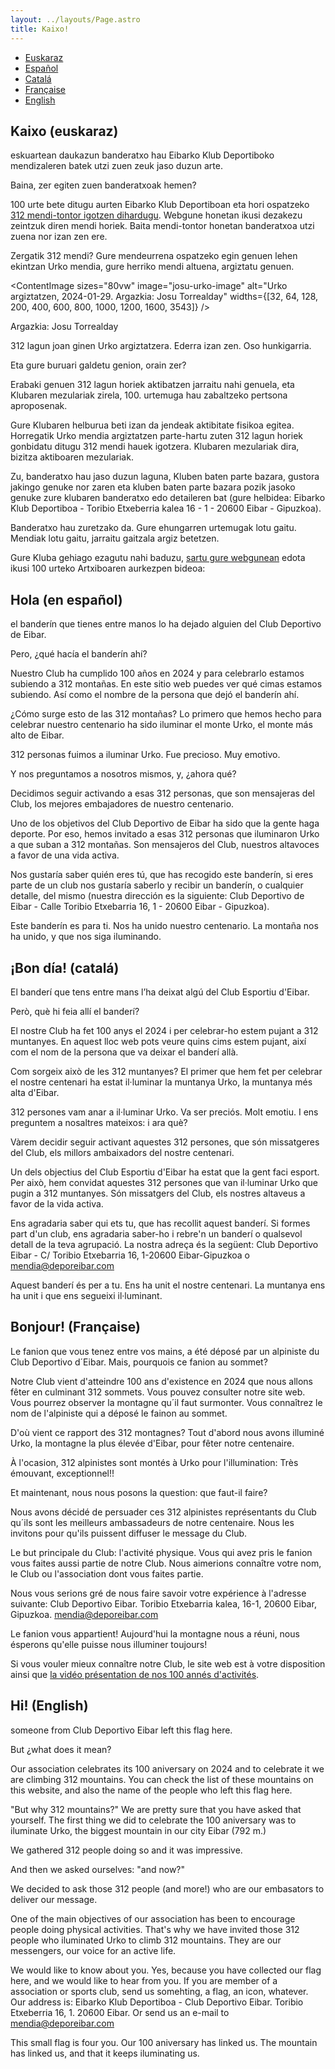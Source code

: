 ```yaml
---
layout: ../layouts/Page.astro
title: Kaixo!
---
```



<nav class="bg-white border-gray-200 dark:bg-gray-900 mb-20">
  <ul class="flex flex-wrap justify-around items-center mx-auto max-w-screen-xl p-4">
    <li>
      <a class="text-sm font-bold text-gray-500 dark:text-white hover:underline" href="#eu">Euskaraz</a>
    </li>
    <li>
      <a class="text-sm font-bold text-gray-500 dark:text-white hover:underline" href="#es">Español</a>
    </li>
    <li>
      <a class="text-sm font-bold text-gray-500 dark:text-white hover:underline" href="#ca">Catalá</a>
    </li>
        <li>
      <a class="text-sm font-bold text-gray-500 dark:text-white hover:underline" href="#fr">Française</a>
    </li>
        <li>
      <a class="text-sm font-bold text-gray-500 dark:text-white hover:underline" href="#en">English</a>
    </li>
  </ul>
</nav>



<H2 id="eu">Kaixo (euskaraz)</H2>

eskuartean daukazun banderatxo hau Eibarko Klub Deportiboko mendizaleren batek utzi zuen zeuk jaso duzun arte.

Baina, zer egiten zuen banderatxoak hemen?

100 urte bete ditugu aurten Eibarko Klub Deportiboan eta hori ospatzeko [312 mendi-tontor igotzen dihardugu](/mendiak). Webgune honetan ikusi dezakezu zeintzuk diren mendi horiek. Baita mendi-tontor honetan banderatxoa utzi zuena nor izan zen ere.

Zergatik 312 mendi? Gure mendeurrena ospatzeko egin genuen lehen ekintzan Urko mendia, gure herriko mendi altuena, argiztatu genuen.

<ContentImage
    sizes="80vw"
    image="josu-urko-image"
    alt="Urko argiztatzen, 2024-01-29. Argazkia: Josu Torrealday"
    widths={[32, 64, 128, 200, 400, 600, 800, 1000, 1200, 1600, 3543]} />

Argazkia: Josu Torrealday

312 lagun joan ginen Urko argiztatzera. Ederra izan zen. Oso hunkigarria.

Eta gure buruari galdetu genion, orain zer?

Erabaki genuen 312 lagun horiek aktibatzen jarraitu nahi genuela, eta Klubaren mezulariak zirela, 100. urtemuga hau zabaltzeko pertsona aproposenak.

Gure Klubaren helburua beti izan da jendeak aktibitate fisikoa egitea. Horregatik Urko mendia argiztatzen parte-hartu zuten 312 lagun horiek gonbidatu ditugu 312 mendi hauek igotzera. Klubaren mezulariak dira, bizitza aktiboaren mezulariak.

Zu, banderatxo hau jaso duzun laguna, Kluben baten parte bazara, gustora jakingo genuke nor zaren eta kluben baten parte bazara pozik jasoko genuke zure klubaren banderatxo edo detaileren bat (gure helbidea: Eibarko Klub Deportiboa - Toribio Etxeberria kalea 16 - 1 - 20600 Eibar - Gipuzkoa).

Banderatxo hau zuretzako da. Gure ehungarren urtemugak lotu gaitu. Mendiak lotu gaitu, jarraitu gaitzala argiz betetzen.

Gure Kluba gehiago ezagutu nahi baduzu, [sartu gure webgunean](https://www.deporeibar.com) edota ikusi 100 urteko Artxiboaren aurkezpen bideoa:


<YouTube id="XcSYuIiO8nk" className="w-screen"/>

<H2 id="es">Hola (en español) </H2>

el banderín que tienes entre manos lo ha dejado alguien del Club Deportivo de Eibar.

Pero, ¿qué hacía el banderín ahí?

Nuestro Club ha cumplido 100 años en 2024 y para celebrarlo estamos subiendo a 312 montañas. En este sitio web puedes ver qué cimas estamos subiendo. Así como el nombre de la persona que dejó el banderín ahí.

¿Cómo surge esto de las 312 montañas? Lo primero que hemos hecho para celebrar nuestro centenario ha sido iluminar el monte Urko, el monte más alto de Eibar.

312 personas fuimos a iluminar Urko. Fue precioso. Muy emotivo.

Y nos preguntamos a nosotros mismos, y, ¿ahora qué?

Decidimos seguir activando a esas 312 personas, que son mensajeras del Club, los mejores embajadores de nuestro centenario.

Uno de los objetivos del Club Deportivo de Eibar ha sido que la gente haga deporte. Por eso, hemos invitado a esas 312 personas que iluminaron Urko a que suban a 312 montañas. Son mensajeros del Club, nuestros altavoces a favor de una vida activa.

Nos gustaría saber quién eres tú, que has recogido este banderín, si eres parte de un club nos gustaría saberlo y recibir un banderín, o cualquier detalle, del mismo (nuestra dirección es la siguiente: Club Deportivo de Eibar - Calle Toribio Etxebarria 16, 1 - 20600 Eibar - Gipuzkoa).

Este banderín es para ti. Nos ha unido nuestro centenario. La montaña nos ha unido, y que nos siga iluminando.

<H2 id="ca">¡Bon día! (catalá)</H2>

El banderí que tens entre mans l’ha deixat algú del Club Esportiu d'Eibar.

Però, què hi feia allí el banderí?

El nostre Club ha fet 100 anys el 2024 i per celebrar-ho estem pujant a 312 muntanyes. En aquest lloc web pots veure quins cims estem pujant, així com el nom de la persona que va deixar el banderí allà.

Com sorgeix això de les 312 muntanyes? El primer que hem fet per celebrar el nostre centenari ha estat il·luminar la muntanya Urko, la muntanya més alta d'Eibar.

312 persones vam anar a il·luminar Urko. Va ser preciós. Molt emotiu. I ens preguntem a nosaltres mateixos: i ara què?

Vàrem decidir seguir activant aquestes 312 persones, que són missatgeres del Club, els millors ambaixadors del nostre centenari.

Un dels objectius del Club Esportiu d'Eibar ha estat que la gent faci esport. Per això, hem convidat aquestes 312 persones que van il·luminar Urko que pugin a 312 muntanyes. Són missatgers del Club, els nostres altaveus a favor de la vida activa.

Ens agradaria saber qui ets tu, que has recollit aquest banderí. Si formes part d'un club, ens agradaria saber-ho i rebre'n un banderí o qualsevol detall de la teva agrupació. La nostra adreça és la següent: Club Deportivo Eibar - C/ Toribio Etxebarria 16, 1-20600 Eibar-Gipuzkoa o mendia@deporeibar.com

Aquest banderí és per a tu. Ens ha unit el nostre centenari. La muntanya ens ha unit i que ens segueixi il·luminant.

<H2 id="fr">Bonjour! (Française)</H2>

Le fanion que vous tenez entre vos mains, a été déposé par un alpiniste du Club Deportivo d´Eibar. Mais, pourquois ce fanion au sommet?

Notre Club vient d'atteindre 100 ans d'existence en 2024 que nous allons fêter en culminant 312 sommets. Vous pouvez consulter notre site web. Vous pourrez observer la montagne qu´il faut surmonter. Vous connaîtrez le nom de l'alpiniste qui a déposé le fainon au sommet.

D'où vient ce rapport des 312 montagnes? Tout d'abord nous avons illuminé Urko, la montagne la plus élevée d'Eibar, pour fêter notre centenaire.

À l'ocasion, 312 alpinistes sont montés à Urko pour l'illumination: Très émouvant, exceptionnel!!

Et maintenant, nous nous posons la question: que faut-il faire?

Nous avons décidé de persuader ces 312 alpinistes représentants du Club qu´ils sont les meilleurs ambassadeurs de notre centenaire. Nous les invitons pour qu'ils puissent diffuser le message du Club.

Le but principale du Club: l'activité physique. Vous qui avez pris le fanion vous faites aussi partie de notre Club. Nous aimerions connaître votre nom, le Club ou l'association dont vous faites partie.

Nous vous serions gré de nous faire savoir votre expérience à l'adresse suivante: Club Deportivo Eibar. Toribio Etxebarria kalea, 16-1, 20600 Eibar, Gipuzkoa. mendia@deporeibar.com

Le fanion vous appartient! Aujourd'hui la montagne nous a réuni, nous ésperons qu'elle puisse nous illuminer toujours!

Si vous vouler mieux connaître notre Club, le site web est à votre disposition ainsi que [la vidéo présentation de nos 100 annés d'activités](https://www.youtube.com/watch?v=XcSYuIiO8nk&source_ve_path=MjM4NTE).

<H2 id="en">Hi! (English)</H2>

someone from Club Deportivo Eibar left this flag here.

But ¿what does it mean?

Our association celebrates its 100 aniversary on 2024 and to celebrate it we are climbing 312 mountains. You can check the list of these mountains on this website, and also the name of the people who left this flag here.

"But why 312 mountains?" We are pretty sure that you have asked that yourself. The first thing we did to celebrate the 100 aniversary was to iluminate Urko, the biggest mountain in our city Eibar (792 m.)

We gathered 312 people doing so and it was impressive.

And then we asked ourselves: "and now?"

We decided to ask those 312 people (and more!) who are our embasators to deliver our message.

One of the main objectives of our association has been to encourage people doing physical activities. That's why we have invited those 312 people who iluminated Urko to climb 312 mountains. They are our messengers, our voice for an active life.

We would like to know about you. Yes, because you have collected our flag here, and we would like to hear from you. If you are member of a association or sports club, send us somehting, a flag, an icon, whatever. Our address is: Eibarko Klub Deportiboa - Club Deportivo Eibar. Toribio Etxeberria 16, 1. 20600 Eibar. Or send us an e-mail to mendia@deporeibar.com

This small flag is four you. Our 100 aniversary has linked us. The mountain has linked us, and that it keeps iluminating us.
